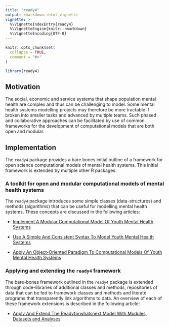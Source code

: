 ```yaml
---
title: "ready4"
output: rmarkdown::html_vignette
vignette: >
  %\VignetteIndexEntry{ready4}
  %\VignetteEngine{knitr::rmarkdown}
  %\VignetteEncoding{UTF-8}
---
```


```r
knitr::opts_chunk$set(
  collapse = TRUE,
  comment = "#>"
)
```

```r
library(ready4)
```

## Motivation
The social, economic and service systems that shape population mental health are complex and thus can be challenging to model. Some mental health systems modelling projects may therefore be more tractable if broken into smaller tasks and advanced by multiple teams. Such phased and collaborative approaches can be facilitated by use of common frameworks for the development of computational models that are both open and modular.

## Implementation
The `ready4` package provides a bare bones initial outline of a framework for open science computational models of mental health systems. This initial framework is extended by multiple other R packages. 

### A toolkit for open and modular computational models of mental health systems
The `ready4` package introduces some simple classes (data-structures) and methods (algorithms) that can be useful for modelling mental health systems. These concepts are discussed in the following articles:

- [Implement A Modular Computational Model Of Youth Mental Health Systems](V_01.html)

- [Use A Simple And Consistent Syntax To Model Youth Mental Health Systems](V_02.html)

- [Apply An Object-Oriented Paradigm To Computational Models Of Youth Mental Health Systems](V_03.html)

### Applying and extending the `ready4` framework
The bare-bones framework outlined in the `ready4` package is extended through code-libraries of additional classes and methods, repositories of data that can be fed to framework classes and methods and literate programs that transparently link algorithms to data. An overview of each of these framework extensions is described in the following article:

- [Apply And Extend The Readyforwhatsnext Model With Modules, Datasets and Analyses](V_04.html)
